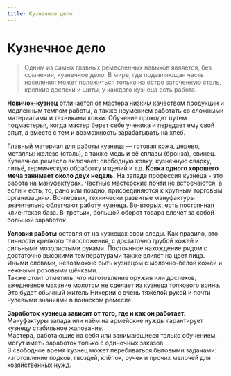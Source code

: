 ```yaml
---
title: Кузнечное дело
---
```


# Кузнечное дело
> Одним из самых главных ремесленных навыков является, без сомнения, кузнечное дело. В мире, где подавляющая часть населения может положиться только на остро заточенную сталь, крепкие доспехи и щиты, у каждого кузнеца есть работа.

**Новичок-кузнец** отличается от мастера низким качеством продукции и медленным темпом работы, а также неумением работать со сложными материалами и техниками ковки. Обучение проходит путем подмастерья, когда мастер берет себе ученика и передает ему свой опыт, а вместе с тем и возможность зарабатывать на хлеб.

Главный материал для работы кузнеца — готовая кожа, дерево, металлы: железо (сталь), а также медь и её сплавы (бронза), свинец.  
Кузнечное ремесло включает: свободную ковку, кузнечную сварку, литьё, термическую обработку изделий и т.д. **Ковка одного хорошего меча занимает около двух недель.**
На западе профессия кузнеца - это работа на мануфактурах. Частные мастерские почти не встречаются, а если и есть, то, рано или поздно, присоединяются к крупным торговым организациям. Во-первых, технически развитые мануфактуры значительно облегчают работу кузнеца. Во-вторых, есть постоянная клиентская база. В-третьих, большой оборот товара влечет за собой большой заработок.

**Условия работы** оставляют на кузнецах свои следы. Как правило, это личности крепкого телосложения, с достаточно грубой кожей и сильными мозолистыми руками. Постоянное нахождение рядом с достаточно высокими температурами также влияет на цвет лица. Иными словами, невозможно быть кузнецом с молочно-белой кожей и нежными розовыми щёчками.  
Также стоит отметить, что изготовление оружия или доспехов, ежедневное махание молотом не сделает из кузнеца толкового воина. Это будет обычный житель Нихерии с очень тяжелой рукой и почти нулевыми знаниями в воинском ремесле.

**Заработок кузнеца зависит от того, где и как он работает.**  
Мануфактуры запада или наём на армейские нужды гарантирует кузнецу стабильное жалование.  
Мастера, работающие на себя или занимающиеся только обучением, могут иметь заработок только с одиночных заказов.  
В свободное время кузнец может перебиваться бытовыми задачами: изготовление подков, гвоздей, клёпок, ручек и прочих мелочей для хозяйственных нужд.

<NiheriaRuler decorate />